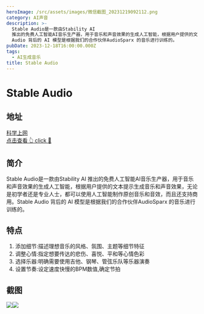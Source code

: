 ```yaml
---
heroImage: /src/assets/images/微信截图_20231219092112.png
category: AI声音
description: >-
  Stable Audio是一款由Stability AI
  推出的免费人工智能AI音乐生产器，用于音乐和声音效果的生成人工智能，根据用户提供的文本提示生成音乐和声音效果，无论是初学者还是专业人士，都可以使用人工智能制作原创音乐和音效，而且还支持商用。Stable
  Audio 背后的 AI 模型是根据我们的合作伙伴AudioSparx 的音乐进行训练的。
pubDate: 2023-12-18T16:00:00.000Z
tags:
  - AI生成音乐
title: Stable Audio
---
```


# Stable Audio

## 地址

<a href="https://stableaudio.com" target="_blank">
  <div class="tooltip-container">
    <div class="tooltip">科学上网 </div>
    <span class="text">点击查看 👆</span>
    <span> click 👋</span>
  </div>
</a>

## 简介

Stable Audio是一款由Stability AI 推出的免费人工智能AI音乐生产器，用于音乐和声音效果的生成人工智能，根据用户提供的文本提示生成音乐和声音效果，无论是初学者还是专业人士，都可以使用人工智能制作原创音乐和音效，而且还支持商用。Stable Audio 背后的 AI 模型是根据我们的合作伙伴AudioSparx 的音乐进行训练的。

## 特点

1. 添加细节:描述理想音乐的风格、氛围、主题等细节特征
2. 调整心情:指定想要传达的悲伤、喜悦、平和等心情色彩
3. 选择乐器:明确需要使用吉他、钢琴、管弦乐队等乐器演奏
4. 设置节奏:设定速度快慢的BPM数值,确定节拍

## 截图

![](/src/assets/images/微信截图_20231219092112.png)![](/src/assets/images/微信截图_20231219092532.png)
